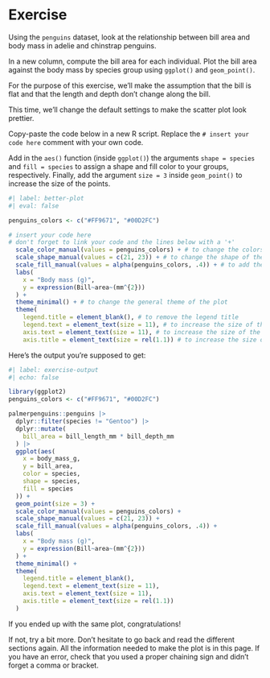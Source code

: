 # Exercise

Using the `penguins` dataset, look at the relationship between bill area and body mass in adelie and chinstrap penguins.

In a new column, compute the bill area for each individual. Plot the bill area against the body mass by species group using `ggplot()` and `geom_point()`.

For the purpose of this exercise, we'll make the assumption that the bill is flat and that the length and depth don't change along the bill.

This time, we'll change the default settings to make the scatter plot look prettier.

Copy-paste the code below in a new R script. Replace the `# insert your code here` comment with your own code.

Add in the `aes()` function (inside `ggplot()`) the arguments `shape = species` and `fill = species` to assign a shape and fill color to your groups, respectively. Finally, add the argument `size = 3` inside `geom_point()` to increase the size of the points.

```r
#| label: better-plot
#| eval: false

penguins_colors <- c("#FF9671", "#00D2FC")

# insert your code here
# don't forget to link your code and the lines below with a '+'
  scale_color_manual(values = penguins_colors) + # to change the colors of the points
  scale_shape_manual(values = c(21, 23)) + # to change the shape of the points
  scale_fill_manual(values = alpha(penguins_colors, .4)) + # to add the fill colors and transparency
  labs(
    x = "Body mass (g)",
    y = expression(Bill~area~(mm^{2}))
  ) +
  theme_minimal() + # to change the general theme of the plot
  theme(
    legend.title = element_blank(), # to remove the legend title
    legend.text = element_text(size = 11), # to increase the size of the legend
    axis.text = element_text(size = 11), # to increase the size of the axis tick labels
    axis.title = element_text(size = rel(1.1)) # to increase the size of the axis title, relative to the default size (1.1 times as big as the default size here)
```

Here's the output you're supposed to get:

```r
#| label: exercise-output
#| echo: false

library(ggplot2)
penguins_colors <- c("#FF9671", "#00D2FC")

palmerpenguins::penguins |>
  dplyr::filter(species != "Gentoo") |>
  dplyr::mutate(
    bill_area = bill_length_mm * bill_depth_mm
  ) |>
  ggplot(aes(
    x = body_mass_g,
    y = bill_area,
    color = species,
    shape = species,
    fill = species
  )) +
  geom_point(size = 3) +
  scale_color_manual(values = penguins_colors) +
  scale_shape_manual(values = c(21, 23)) +
  scale_fill_manual(values = alpha(penguins_colors, .4)) +
  labs(
    x = "Body mass (g)",
    y = expression(Bill~area~(mm^{2}))
  ) +
  theme_minimal() +
  theme(
    legend.title = element_blank(),
    legend.text = element_text(size = 11),
    axis.text = element_text(size = 11),
    axis.title = element_text(size = rel(1.1))
  )
```

If you ended up with the same plot, congratulations!

If not, try a bit more. Don't hesitate to go back and read the different sections again. All the information needed to make the plot is in this page. If you have an error, check that you used a proper chaining sign and didn't forget a comma or bracket.
